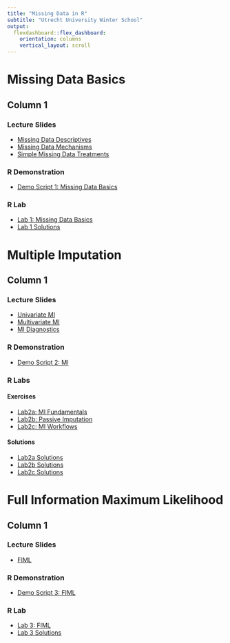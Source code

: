 ---
title: "Missing Data in R"
subtitle: "Utrecht University Winter School"
output: 
  flexdashboard::flex_dashboard:
    orientation: columns
    vertical_layout: scroll
---

# Missing Data Basics

## Column 1

### Lecture Slides

- [Missing Data Descriptives](lectures/1_basics/descriptives.pdf)
- [Missing Data Mechanisms](lectures/1_basics/mechanisms.pdf)
- [Simple Missing Data Treatments](lectures/1_basics/treatments.pdf)

### R Demonstration

- [Demo Script 1: Missing Data Basics](labs/1_basics/basics_demo.R)

### R Lab

- [Lab 1: Missing Data Basics](labs/1_basics/lab/basics.html)
- [Lab 1 Solutions](labs/1_basics/lab/basics_solutions.html)

<!----------------------------------------------------------------------------->

# Multiple Imputation

## Column 1

### Lecture Slides

- [Univariate MI](lectures/2_mi/univariate_mi.pdf)
- [Multivariate MI](lectures/2_mi/multivariate_mi.pdf)
- [MI Diagnostics](lectures/2_mi/diagnostics.pdf)

### R Demonstration

- [Demo Script 2: MI](labs/2_mi/mi_demo.R)

### R Labs

#### Exercises

- [Lab2a: MI Fundamentals](labs/2_mi/lab/mi_fundamentals.html)
- [Lab2b: Passive Imputation](labs/2_mi/lab/passive_imputation.html)
- [Lab2c: MI Workflows](labs/2_mi/lab/mi_workflows.html)

#### Solutions

- [Lab2a Solutions](labs/2_mi/lab/mi_fundamentals_solutions.html)
- [Lab2b Solutions](labs/2_mi/lab/passive_imputation_solutions.html)
- [Lab2c Solutions](labs/2_mi/lab/mi_workflows_solutions.html)

<!----------------------------------------------------------------------------->

# Full Information Maximum Likelihood

## Column 1

### Lecture Slides

- [FIML](lectures/3_fiml/fiml.pdf)

### R Demonstration

- [Demo Script 3: FIML](labs/3_fiml/fiml_demo.R)

### R Lab

- [Lab 3: FIML](labs/3_fiml/lab/fiml.html)
- [Lab 3 Solutions](labs/3_fiml/lab/fiml_solutions.html)


